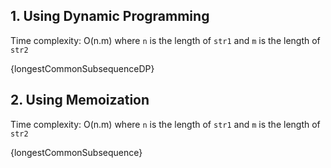 

## 1. Using Dynamic Programming

Time complexity: O(n.m) where `n` is the length of `str1` and `m` is the length of `str2`

<MDXCodeBlock>{longestCommonSubsequenceDP}</MDXCodeBlock>

## 2. Using Memoization

Time complexity: O(n.m) where `n` is the length of `str1` and `m` is the length of `str2`

<MDXCodeBlock>{longestCommonSubsequence}</MDXCodeBlock>
